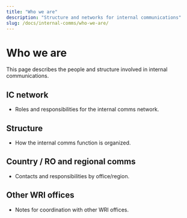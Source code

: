 ```yaml
---
title: "Who we are"
description: "Structure and networks for internal communications"
slug: /docs/internal-comms/who-we-are/
---
```


# Who we are

This page describes the people and structure involved in internal communications.

## IC network

- Roles and responsibilities for the internal comms network.

## Structure

- How the internal comms function is organized.

## Country / RO and regional comms

- Contacts and responsibilities by office/region.

## Other WRI offices

- Notes for coordination with other WRI offices.
